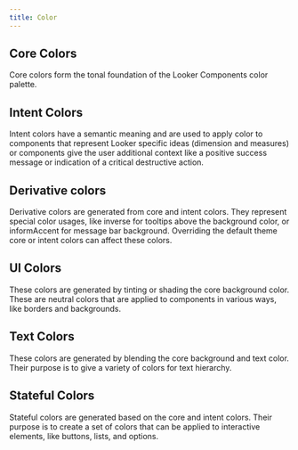 ```yaml
---
title: Color
---
```


## Core Colors

Core colors form the tonal foundation of the Looker Components color palette.

<ColorList colorKey="core" />

## Intent Colors

Intent colors have a semantic meaning and are used to apply color to components that represent Looker specific ideas (dimension and measures) or components give the user additional context like a positive success message or indication of a critical destructive action.

<ColorList colorKey="intent" />

## Derivative colors

Derivative colors are generated from core and intent colors. They represent special color usages, like inverse for tooltips above the background color, or informAccent for message bar background. Overriding the default theme core or intent colors can affect these colors.

<ColorList colorKey="derivative" />

## UI Colors

These colors are generated by tinting or shading the core background color. These are neutral colors that are applied to components in various ways, like borders and backgrounds.

<ColorList colorKey="ui" />

## Text Colors

These colors are generated by blending the core background and text color. Their purpose is to give a variety of colors for text hierarchy.

<ColorList colorKey="text" />

## Stateful Colors

Stateful colors are generated based on the core and intent colors. Their purpose is to create a set of colors that can be applied to interactive elements, like buttons, lists, and options.

<ColorBlendsGrid />
